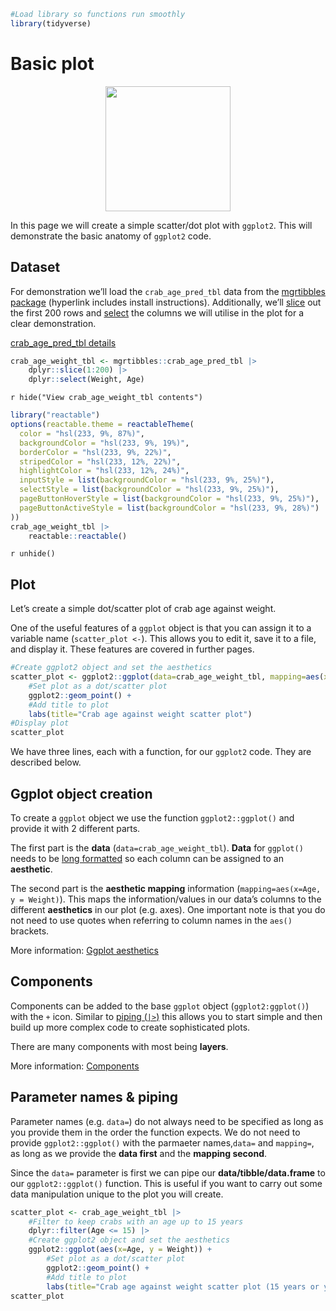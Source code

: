 ```r
#Load library so functions run smoothly
library(tidyverse)
```
# Basic plot
<center>
![](images/ggplot2_basic_plot.png){style="width:200px"}
</center>

In this page we will create a simple scatter/dot plot with `ggplot2`.
This will demonstrate the basic anatomy of `ggplot2` code.

## Dataset

For demonstration we'll load the `crab_age_pred_tbl` data from the [mgrtibbles package](/datasets/mgrtibbles.qmd) (hyperlink includes install instructions).
Additionally, we'll [slice](/dplyr/slice.qmd) out the first 200 rows and [select](/dplyr/select.qmd) the columns we will utilise in the plot for a clear demonstration.

[crab_age_pred_tbl details](https://github.com/m-gemmell/mgrtibbles/wiki/crab_age_pred_tbl)

```r
crab_age_weight_tbl <- mgrtibbles::crab_age_pred_tbl |>
    dplyr::slice(1:200) |>
    dplyr::select(Weight, Age)
```

`r hide("View crab_age_weight_tbl contents")`
```r
library("reactable")
options(reactable.theme = reactableTheme(
  color = "hsl(233, 9%, 87%)",
  backgroundColor = "hsl(233, 9%, 19%)",
  borderColor = "hsl(233, 9%, 22%)",
  stripedColor = "hsl(233, 12%, 22%)",
  highlightColor = "hsl(233, 12%, 24%)",
  inputStyle = list(backgroundColor = "hsl(233, 9%, 25%)"),
  selectStyle = list(backgroundColor = "hsl(233, 9%, 25%)"),
  pageButtonHoverStyle = list(backgroundColor = "hsl(233, 9%, 25%)"),
  pageButtonActiveStyle = list(backgroundColor = "hsl(233, 9%, 28%)")
))
crab_age_weight_tbl |>
    reactable::reactable()
```
`r unhide()`

## Plot

Let's create a simple dot/scatter plot of crab age against weight.

One of the useful features of a `ggplot` object is that you can assign it to a variable name (`scatter_plot <-`).
This allows you to edit it, save it to a file, and display it.
These features are covered in further pages.

```r
#Create ggplot2 object and set the aesthetics
scatter_plot <- ggplot2::ggplot(data=crab_age_weight_tbl, mapping=aes(x=Age, y = Weight)) +
    #Set plot as a dot/scatter plot 
    ggplot2::geom_point() +
    #Add title to plot
    labs(title="Crab age against weight scatter plot")
#Display plot
scatter_plot
```

We have three lines, each with a function, for our `ggplot2` code.
They are described below.

## Ggplot object creation

To create a `ggplot` object we use the function `ggplot2::ggplot()` and provide it with 2 different parts.

The first part is the __data__ (`data=crab_age_weight_tbl`).
__Data__ for `ggplot()` needs to be [long formatted](/tidyr/pivot_longer.html) so each column can be assigned to an __aesthetic__.

The second part is the __aesthetic mapping__ information (`mapping=aes(x=Age, y = Weight)`). 
This maps the information/values in our data's columns to the different __aesthetics__ in our plot (e.g. axes).
One important note is that you do not need to use quotes when referring to column names in the `aes()` brackets.

More information: [Ggplot aesthetics](/ggplot2/aesthetics.qmd)

## Components

Components can be added to the base `ggplot` object (`ggplot2:ggplot()`) with the `+` icon.
Similar to [piping (`|>`)](/dplyr/pipes.qmd) this allows you to start simple and then build up more complex code to create sophisticated plots.

There are many components with most being __layers__.

More information: [Components](/ggplot2/components.qmd)

## Parameter names & piping

Parameter names (e.g. `data=`) do not always need to be specified as long as you provide them in the order the function expects.
We do not need to provide `ggplot2::ggplot()` with the parmaeter names,`data=` and `mapping=`, as long as we provide the __data first__ and the __mapping second__.

Since the `data=` parameter is first we can pipe our __data/tibble/data.frame__ to our `ggplot2::ggplot()` function.
This is useful if you want to carry out some data manipulation unique to the plot you will create.

```r
scatter_plot <- crab_age_weight_tbl |>
    #Filter to keep crabs with an age up to 15 years
    dplyr::filter(Age <= 15) |>
    #Create ggplot2 object and set the aesthetics
    ggplot2::ggplot(aes(x=Age, y = Weight)) +
        #Set plot as a dot/scatter plot 
        ggplot2::geom_point() +
        #Add title to plot
        labs(title="Crab age against weight scatter plot (15 years or younger)")
scatter_plot
```